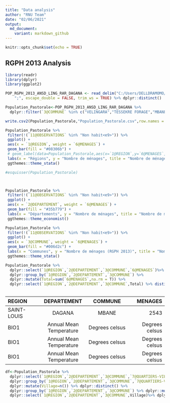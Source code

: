 ```yaml
---
title: "Data analysis"
author: "RNU Team"
date: "02/06/2021"
output:
  md_document:
    variant: markdown_github
---
```


```r
knitr::opts_chunk$set(echo = TRUE)
```

## RGPH 2013 Analysis



```r
library(readr)
library(dplyr)
library(ggplot2)
```


```r

POP_RGPH_2013_ANSD_LING_RAR_DAGANA <- read_delim("C:/Users/DELLDRAMOMO/Desktop/ISRA-RNU/Project datasets/data/RGPH 2013 ANSD/POP(RGPH 2013 ANSD)_LING_RAR_DAGANA.csv", 
    ";", escape_double = FALSE, trim_ws = TRUE) %>% dplyr::distinct()

```

```r
Population_Pastorale<-POP_RGPH_2013_ANSD_LING_RAR_DAGANA %>% 
  dplyr::filter(`3@COMMUNE` %in% c("VELINGARA","TESSEKRE FORAGE","MBANE","THIEL"))

write.csv2(Population_Pastorale,"Population_Pastorale.csv",row.names = F)
```


```r

Population_Pastorale %>%
 filter(!(`11@OBSERVATIONS` %in% "Non habit<e9>")) %>%
 ggplot() +
 aes(x = `1@REGION`, weight = `6@MENAGES`) +
 geom_bar(fill = "#08306b") +
 # geom_label(data=Population_Pastorale,aes(x=`1@REGION`,y=`6@MENAGES`, label=paste0(round(`6@MENAGES`,0),"")),size=2)+
 labs(x = "Régions", y = "Nombre de ménages", title = "Nombre de ménage par Région", caption = "Source: ANSD,RGPH 2013") +
 ggthemes::theme_stata()

```

```r
#esquisser(Population_Pastorale)



Population_Pastorale %>%
 filter(!(`11@OBSERVATIONS` %in% "Non habit<e9>")) %>%
 ggplot() +
 aes(x = `2@DEPARTEMENT`, weight = `6@MENAGES`) +
 geom_bar(fill = "#35b779") +
 labs(x = "Départements", y = "Nombre de ménages", title = "Nombre de ménages par départements", caption = "Source: ANSD, RGPH 2013") +
 ggthemes::theme_economist()
```


```r

Population_Pastorale %>%
 filter(!(`11@OBSERVATIONS` %in% "Non habit<e9>")) %>%
 ggplot() +
 aes(x = `3@COMMUNE`, weight = `6@MENAGES`) +
 geom_bar(fill = "#006d2c") +
 labs(x = "Communes", y = "Nombre de ménages (RGPH 2013)", title = "Nombre de ménage par communes", caption = "Source :ANSD, RGPH 2013") +
 ggthemes::theme_stata()
```


```r
Population_Pastorale %>% 
  dplyr::select(`1@REGION`,`2@DEPARTEMENT`,`3@COMMUNE`,`6@MENAGES`)%>% 
  dplyr::group_by(`1@REGION`,`2@DEPARTEMENT`,`3@COMMUNE`) %>% 
  dplyr::mutate(Total=sum(`6@MENAGES`,na.rm = T)) %>% 
  dplyr::select(`1@REGION`,`2@DEPARTEMENT`,`3@COMMUNE`,Total) %>% distinct()
  


```

| REGION | DEPARTEMENT | COMMUNE | MENAGES  |
| :---         |     :---:      |          :---: |  ---: |
| SAINT-LOUIS   | DAGANA     | MBANE    | 2543    |
| BIO1   | Annual Mean Temperature     | Degrees celsus    | Degrees celsus    |
| BIO1   | Annual Mean Temperature     | Degrees celsus    | Degrees celsus    |
| BIO1   | Annual Mean Temperature     | Degrees celsus    | Degrees celsus    |


```r
df<-Population_Pastorale %>% 
  dplyr::select(`1@REGION`,`2@DEPARTEMENT`,`3@COMMUNE`,`7@QUARTIERS-VILLAGES`)%>% 
  dplyr::group_by(`1@REGION`,`2@DEPARTEMENT`,`3@COMMUNE`,`7@QUARTIERS-VILLAGES`) %>% 
  dplyr::mutate(Village=n()) %>% dplyr::distinct() %>% 
  dplyr::group_by(`1@REGION`,`2@DEPARTEMENT`,`3@COMMUNE`) %>% dplyr::mutate(Village=sum(Village,na.rm = T))  %>% 
  dplyr::select(`1@REGION`,`2@DEPARTEMENT`,`3@COMMUNE`,Village)%>% dplyr::distinct()
  
  
  
```

